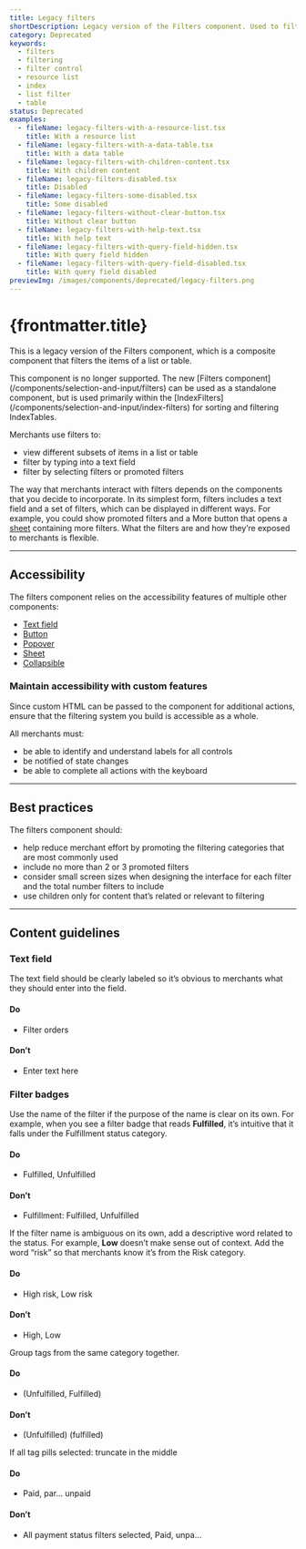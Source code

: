 ```yaml
---
title: Legacy filters
shortDescription: Legacy version of the Filters component. Used to filter the items of a list or table.
category: Deprecated
keywords:
  - filters
  - filtering
  - filter control
  - resource list
  - index
  - list filter
  - table
status: Deprecated
examples:
  - fileName: legacy-filters-with-a-resource-list.tsx
    title: With a resource list
  - fileName: legacy-filters-with-a-data-table.tsx
    title: With a data table
  - fileName: legacy-filters-with-children-content.tsx
    title: With children content
  - fileName: legacy-filters-disabled.tsx
    title: Disabled
  - fileName: legacy-filters-some-disabled.tsx
    title: Some disabled
  - fileName: legacy-filters-without-clear-button.tsx
    title: Without clear button
  - fileName: legacy-filters-with-help-text.tsx
    title: With help text
  - fileName: legacy-filters-with-query-field-hidden.tsx
    title: With query field hidden
  - fileName: legacy-filters-with-query-field-disabled.tsx
    title: With query field disabled
previewImg: /images/components/deprecated/legacy-filters.png
---
```


# {frontmatter.title}

<Lede>

This is a legacy version of the Filters component, which is a composite component that filters the items of a list or table.

</Lede>

<StatusBanner status={frontmatter.status}>
  This component is no longer supported. The new [Filters
  component](/components/selection-and-input/filters) can be used as a
  standalone component, but is used primarily within the
  [IndexFilters](/components/selection-and-input/index-filters) for sorting and
  filtering IndexTables.
</StatusBanner>

<Examples />

<Props componentName={frontmatter.title} />

Merchants use filters to:

- view different subsets of items in a list or table
- filter by typing into a text field
- filter by selecting filters or promoted filters

The way that merchants interact with filters depends on the components that you decide to incorporate. In its simplest form, filters includes a text field and a set of filters, which can be displayed in different ways. For example, you could show promoted filters and a More button that opens a [sheet](https://polaris.shopify.com/components/deprecated/sheet) containing more filters. What the filters are and how they’re exposed to merchants is flexible.

---

## Accessibility

The filters component relies on the accessibility features of multiple other components:

- [Text field](https://polaris.shopify.com/components/selection-and-input/text-field)
- [Button](https://polaris.shopify.com/components/actions/button)
- [Popover](https://polaris.shopify.com/components/overlays/popover)
- [Sheet](https://polaris.shopify.com/components/deprecated/sheet)
- [Collapsible](https://polaris.shopify.com/components/collapsible)

### Maintain accessibility with custom features

Since custom HTML can be passed to the component for additional actions, ensure that the filtering system you build is accessible as a whole.

All merchants must:

- be able to identify and understand labels for all controls
- be notified of state changes
- be able to complete all actions with the keyboard

---

## Best practices

The filters component should:

- help reduce merchant effort by promoting the filtering categories that are most commonly used
- include no more than 2 or 3 promoted filters
- consider small screen sizes when designing the interface for each filter and the total number filters to include
- use children only for content that’s related or relevant to filtering

---

## Content guidelines

### Text field

The text field should be clearly labeled so it’s obvious to merchants what they should enter into the field.

<DoDont>

#### Do

- Filter orders

#### Don’t

- Enter text here

</DoDont>

### Filter badges

Use the name of the filter if the purpose of the name is clear on its own. For example, when you see a filter badge that reads **Fulfilled**, it’s intuitive that it falls under the Fulfillment status category.

<DoDont>

#### Do

- Fulfilled, Unfulfilled

#### Don’t

- Fulfillment: Fulfilled, Unfulfilled

</DoDont>

If the filter name is ambiguous on its own, add a descriptive word related to the status. For example, **Low** doesn’t make sense out of context. Add the word “risk” so that merchants know it’s from the Risk category.

<DoDont>

#### Do

- High risk, Low risk

#### Don’t

- High, Low

</DoDont>

Group tags from the same category together.

<DoDont>

#### Do

- (Unfulfilled, Fulfilled)

#### Don’t

- (Unfulfilled) (fulfilled)

</DoDont>

If all tag pills selected: truncate in the middle

<DoDont>

#### Do

- Paid, par… unpaid

#### Don’t

- All payment status filters selected, Paid, unpa…

</DoDont>
